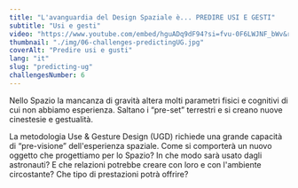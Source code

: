 ```yaml
---
title: "L'avanguardia del Design Spaziale è... PREDIRE USI E GESTI"
subtitle: "Usi e gesti"
video: "https://www.youtube.com/embed/hguADq9dF94?si=fvu-0F6LWJNF_bWv&rel=0"
thumbnail: "./img/06-challenges-predictingUG.jpg"
coverAlt: "Predire usi e gusti"
lang: "it"
slug: "predicting-ug"
challengesNumber: 6
---
```


Nello Spazio la mancanza di gravità altera molti parametri fisici e cognitivi di cui non abbiamo esperienza. Saltano i “pre-set” terrestri e si creano nuove cinestesie e gestualità.

La metodologia Use & Gesture Design (UGD) richiede una grande capacità di “pre-visione” dell'esperienza spaziale. Come si comporterà un nuovo oggetto che progettiamo per lo Spazio? In che modo sarà usato dagli astronauti? E che relazioni potrebbe creare con loro e con l'ambiente circostante? Che tipo di prestazioni potrà offrire?